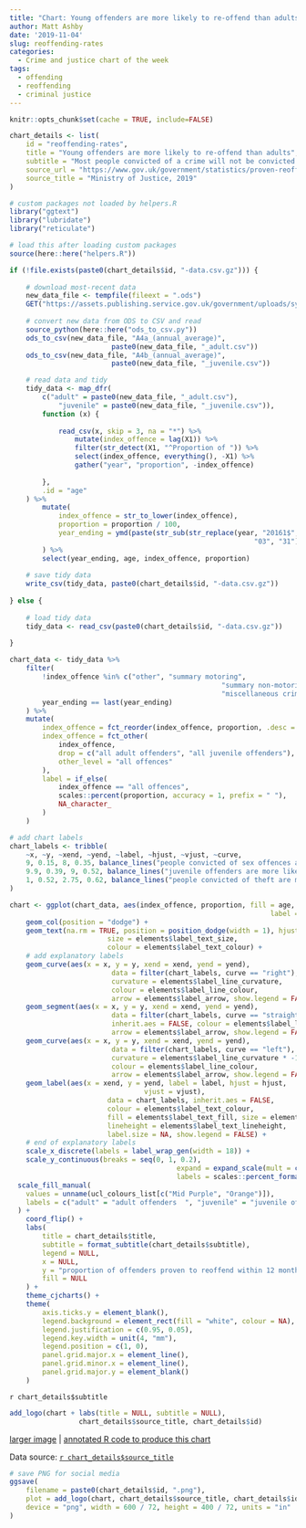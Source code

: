 ```yaml
---
title: "Chart: Young offenders are more likely to re-offend than adults"
author: Matt Ashby
date: '2019-11-04'
slug: reoffending-rates
categories:
  - Crime and justice chart of the week
tags:
  - offending
  - reoffending
  - criminal justice
---
```


```r
knitr::opts_chunk$set(cache = TRUE, include=FALSE)
```

```r
chart_details <- list(
	id = "reoffending-rates",
	title = "Young offenders are more likely to re-offend than adults",
	subtitle = "Most people convicted of a crime will not be convicted or cautioned for another offence within 12 months, although young offenders are more likely to offend again than adults. Most re-offending is by a small number of prolific offenders who frequently pass through the criminal justice system – more than 60% of people released from short prison sentences will reoffend within a year.",
	source_url = "https://www.gov.uk/government/statistics/proven-reoffending-statistics-july-to-september-2017",
	source_title = "Ministry of Justice, 2019"
)
```

```r
# custom packages not loaded by helpers.R
library("ggtext")
library("lubridate")
library("reticulate")

# load this after loading custom packages
source(here::here("helpers.R"))
```

```r
if (!file.exists(paste0(chart_details$id, "-data.csv.gz"))) {
	
	# download most-recent data
	new_data_file <- tempfile(fileext = ".ods")
	GET("https://assets.publishing.service.gov.uk/government/uploads/system/uploads/attachment_data/file/820359/proven-reoffending-jul17-sep17-annual.ods", write_disk(new_data_file))
	
	# convert new data from ODS to CSV and read
	source_python(here::here("ods_to_csv.py"))
	ods_to_csv(new_data_file, "A4a_(annual_average)", 
						 paste0(new_data_file, "_adult.csv"))
	ods_to_csv(new_data_file, "A4b_(annual_average)", 
						 paste0(new_data_file, "_juvenile.csv"))

	# read data and tidy
	tidy_data <- map_dfr(
		c("adult" = paste0(new_data_file, "_adult.csv"), 
			"juvenile" = paste0(new_data_file, "_juvenile.csv")), 
		function (x) {
			
			read_csv(x, skip = 3, na = "*") %>% 
				mutate(index_offence = lag(X1)) %>% 
				filter(str_detect(X1, "^Proportion of ")) %>% 
				select(index_offence, everything(), -X1) %>% 
				gather("year", "proportion", -index_offence)
			
		}, 
		.id = "age"
	) %>% 
		mutate(
			index_offence = str_to_lower(index_offence),
			proportion = proportion / 100,
			year_ending = ymd(paste(str_sub(str_replace(year, "20161$", "2016"), -4), 
															"03", "31"))
		) %>% 
		select(year_ending, age, index_offence, proportion)
	
	# save tidy data
	write_csv(tidy_data, paste0(chart_details$id, "-data.csv.gz"))	
	
} else {
	
	# load tidy data
	tidy_data <- read_csv(paste0(chart_details$id, "-data.csv.gz"))
	
}		

```

```r
chart_data <- tidy_data %>% 
	filter(
		!index_offence %in% c("other", "summary motoring",
													"summary non-motoring", 
													"miscellaneous crimes against society"),
		year_ending == last(year_ending)
	) %>% 
	mutate(
		index_offence = fct_reorder(index_offence, proportion, .desc = TRUE),
		index_offence = fct_other(
			index_offence, 
			drop = c("all adult offenders", "all juvenile offenders"), 
			other_level = "all offences"
		),
		label = if_else(
			index_offence == "all offences", 
			scales::percent(proportion, accuracy = 1, prefix = " "), 
			NA_character_
		)
	)

# add chart labels
chart_labels <- tribble(
	~x, ~y, ~xend, ~yend, ~label, ~hjust, ~vjust, ~curve,
	9, 0.15, 8, 0.35, balance_lines("people convicted of sex offences are least likely to reoffend", 2), "left", "top", "left",
	9.9, 0.39, 9, 0.52, balance_lines("juvenile offenders are more likely to be reconvicted than adults", 2), "left", "middle", "right",
	1, 0.52, 2.75, 0.62, balance_lines("people convicted of theft are most likely to be convicted of another offence within a year", 3), "center", "bottom", "right"
)
```

```r
chart <- ggplot(chart_data, aes(index_offence, proportion, fill = age, 
																label = label)) +
	geom_col(position = "dodge") +
	geom_text(na.rm = TRUE, position = position_dodge(width = 1), hjust = 0, 
						size = elements$label_text_size, 
						colour = elements$label_text_colour) +
	# add explanatory labels
	geom_curve(aes(x = x, y = y, xend = xend, yend = yend),
						 data = filter(chart_labels, curve == "right"), inherit.aes = FALSE, 
						 curvature = elements$label_line_curvature, 
						 colour = elements$label_line_colour, 
						 arrow = elements$label_arrow, show.legend = FALSE) +
	geom_segment(aes(x = x, y = y, xend = xend, yend = yend),
						 data = filter(chart_labels, curve == "straight"), 
						 inherit.aes = FALSE, colour = elements$label_line_colour, 
						 arrow = elements$label_arrow, show.legend = FALSE) +
	geom_curve(aes(x = x, y = y, xend = xend, yend = yend),
						 data = filter(chart_labels, curve == "left"), inherit.aes = FALSE, 
						 curvature = elements$label_line_curvature * -1, 
						 colour = elements$label_line_colour, 
						 arrow = elements$label_arrow, show.legend = FALSE) +
	geom_label(aes(x = xend, y = yend, label = label, hjust = hjust, 
								 vjust = vjust),
						data = chart_labels, inherit.aes = FALSE, 
						colour = elements$label_text_colour,
						fill = elements$label_text_fill, size = elements$label_text_size, 
						lineheight = elements$label_text_lineheight,
						label.size = NA, show.legend = FALSE) +
	# end of explanatory labels
	scale_x_discrete(labels = label_wrap_gen(width = 18)) +
	scale_y_continuous(breaks = seq(0, 1, 0.2), 
										 expand = expand_scale(mult = c(0, 0.02)), 
										 labels = scales::percent_format(), limits = c(0, 1)) +
  scale_fill_manual(
    values = unname(ucl_colours_list[c("Mid Purple", "Orange")]),
    labels = c("adult" = "adult offenders  ", "juvenile" = "juvenile offenders")
  ) +
	coord_flip() +
	labs(
		title = chart_details$title,
		subtitle = format_subtitle(chart_details$subtitle),
		legend = NULL,
		x = NULL,
		y = "proportion of offenders proven to reoffend within 12 months of conviction",
		fill = NULL
	) +
	theme_cjcharts() +
	theme(
		axis.ticks.y = element_blank(),
		legend.background = element_rect(fill = "white", colour = NA),
		legend.justification = c(0.95, 0.05),
		legend.key.width = unit(4, "mm"),
		legend.position = c(1, 0),
		panel.grid.major.x = element_line(),
		panel.grid.minor.x = element_line(),
		panel.grid.major.y = element_blank()
	)
```

`r chart_details$subtitle`

```r
add_logo(chart + labs(title = NULL, subtitle = NULL), 
				 chart_details$source_title, chart_details$id)
```

[larger image](../`r chart_details$id`.png)
| [annotated R code to produce this chart](https://github.com/mpjashby/lesscrime.info/blob/master/content/post/`r chart_details$id`.Rmd)

Data source: [`r chart_details$source_title`](`r chart_details$source_url`)


```r
# save PNG for social media
ggsave(
	filename = paste0(chart_details$id, ".png"), 
	plot = add_logo(chart, chart_details$source_title, chart_details$id), 
	device = "png", width = 600 / 72, height = 400 / 72, units = "in"
)
```
